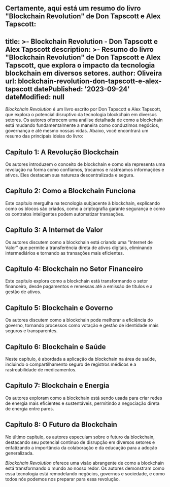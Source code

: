 Certamente, aqui está um resumo do livro "Blockchain Revolution" de Don Tapscott e Alex Tapscott:
---
title: >-
  Blockchain Revolution - Don Tapscott e Alex Tapscott
description: >-
  Resumo do livro "Blockchain Revolution" de Don Tapscott e Alex Tapscott, que explora o impacto da tecnologia blockchain em diversos setores.
author: Oliveira
url: blockchain-revolution-don-tapscott-e-alex-tapscott
datePublished: '2023-09-24'
dateModified: null
---

*Blockchain Revolution* é um livro escrito por Don Tapscott e Alex Tapscott, que explora o potencial disruptivo da tecnologia blockchain em diversos setores. Os autores oferecem uma análise detalhada de como a blockchain está mudando fundamentalmente a maneira como conduzimos negócios, governança e até mesmo nossas vidas. Abaixo, você encontrará um resumo das principais ideias do livro:

## Capítulo 1: A Revolução Blockchain

Os autores introduzem o conceito de blockchain e como ela representa uma revolução na forma como confiamos, trocamos e rastreamos informações e ativos. Eles destacam sua natureza descentralizada e segura.

## Capítulo 2: Como a Blockchain Funciona

Este capítulo mergulha na tecnologia subjacente à blockchain, explicando como os blocos são criados, como a criptografia garante segurança e como os contratos inteligentes podem automatizar transações.

## Capítulo 3: A Internet de Valor

Os autores discutem como a blockchain está criando uma "Internet de Valor" que permite a transferência direta de ativos digitais, eliminando intermediários e tornando as transações mais eficientes.

## Capítulo 4: Blockchain no Setor Financeiro

Este capítulo explora como a blockchain está transformando o setor financeiro, desde pagamentos e remessas até a emissão de títulos e a gestão de ativos.

## Capítulo 5: Blockchain e Governo

Os autores discutem como a blockchain pode melhorar a eficiência do governo, tornando processos como votação e gestão de identidade mais seguros e transparentes.

## Capítulo 6: Blockchain e Saúde

Neste capítulo, é abordada a aplicação da blockchain na área de saúde, incluindo o compartilhamento seguro de registros médicos e a rastreabilidade de medicamentos.

## Capítulo 7: Blockchain e Energia

Os autores exploram como a blockchain está sendo usada para criar redes de energia mais eficientes e sustentáveis, permitindo a negociação direta de energia entre pares.

## Capítulo 8: O Futuro da Blockchain

No último capítulo, os autores especulam sobre o futuro da blockchain, destacando seu potencial contínuo de disrupção em diversos setores e enfatizando a importância da colaboração e da educação para a adoção generalizada.

*Blockchain Revolution* oferece uma visão abrangente de como a blockchain está transformando o mundo ao nosso redor. Os autores demonstram como essa tecnologia está remodelando negócios, governos e sociedade, e como todos nós podemos nos preparar para essa revolução.
